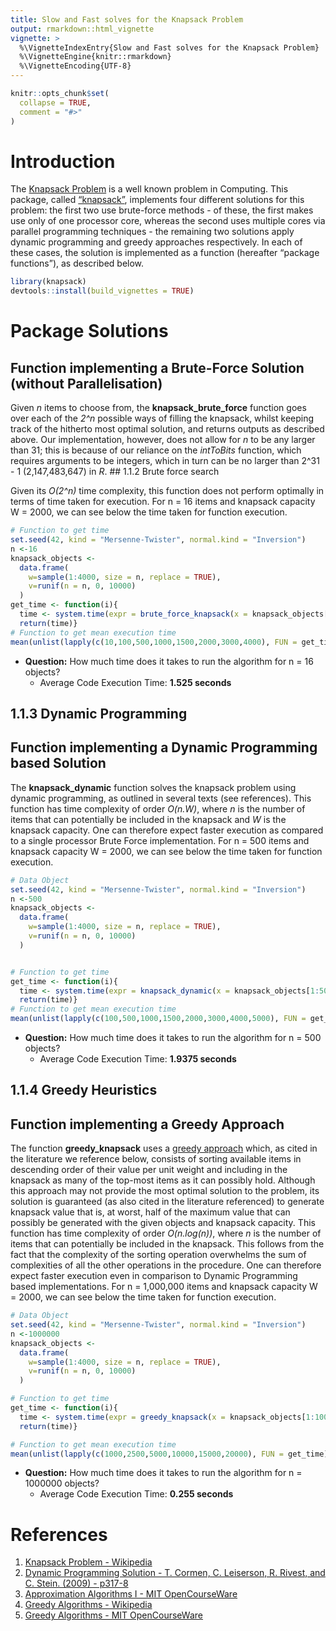```yaml
---
title: Slow and Fast solves for the Knapsack Problem
output: rmarkdown::html_vignette
vignette: >
  %\VignetteIndexEntry{Slow and Fast solves for the Knapsack Problem}
  %\VignetteEngine{knitr::rmarkdown}
  %\VignetteEncoding{UTF-8}
---
```


```r
knitr::opts_chunk$set(
  collapse = TRUE,
  comment = "#>"
)
```
# Introduction
The [Knapsack Problem](https://en.wikipedia.org/wiki/Knapsack_problem)  is a well known problem in Computing. This package, called ["knapsack"](https://github.com/rojanka/knapsack), implements four different solutions for this problem: the first two use brute-force methods - of these, the first makes use only of one processor core, whereas the second uses multiple cores via parallel programming techniques - the remaining two solutions apply dynamic programming and greedy approaches respectively. In each of these cases, the solution is implemented as a function (hereafter "package functions"), as described below.

```r
library(knapsack)
devtools::install(build_vignettes = TRUE)
```
# Package Solutions
## Function implementing a Brute-Force Solution (without Parallelisation)
Given _n_ items to choose from, the __knapsack_brute_force__ function goes over each of the _2^n_ possible ways of filling the knapsack, whilst keeping track of the hitherto most optimal solution, and returns outputs as described above. Our implementation, however, does not allow for _n_ to be any larger than 31; this is because of our reliance on the _intToBits_ function, which requires arguments to be integers, which in turn can be no larger than 2^31 - 1 (2,147,483,647) in _R_.
## 1.1.2 Brute force search

Given its _O(2^n)_ time complexity, this function does not perform optimally in terms of time taken for execution. For n = 16 items and knapsack capacity W = 2000, we can see below the time taken for function execution.

```r
# Function to get time
set.seed(42, kind = "Mersenne-Twister", normal.kind = "Inversion")
n <-16
knapsack_objects <-
  data.frame(
    w=sample(1:4000, size = n, replace = TRUE),
    v=runif(n = n, 0, 10000)
  )
get_time <- function(i){
  time <- system.time(expr = brute_force_knapsack(x = knapsack_objects[1:16,], W=i))[3]
  return(time)}
# Function to get mean execution time
mean(unlist(lapply(c(10,100,500,1000,1500,2000,3000,4000), FUN = get_time)))
```

- **Question:** How much time does it takes to run the algorithm for n = 16 objects? 
  - Average Code Execution Time: **1.525 seconds**
  
## 1.1.3 Dynamic Programming
## Function implementing a Dynamic Programming based Solution
The __knapsack_dynamic__ function solves the knapsack problem using dynamic programming, as outlined in several texts (see references). 
This function has time complexity of order _O(n.W)_, where _n_ is the number of items that can potentially be included in the knapsack and _W_ is the knapsack capacity. One can therefore expect faster execution as compared to a single processor Brute Force implementation. For n = 500 items and knapsack capacity W = 2000, we can see below the time taken for function execution.
```r
# Data Object
set.seed(42, kind = "Mersenne-Twister", normal.kind = "Inversion")
n <-500
knapsack_objects <-
  data.frame(
    w=sample(1:4000, size = n, replace = TRUE),
    v=runif(n = n, 0, 10000)
  )


# Function to get time
get_time <- function(i){
  time <- system.time(expr = knapsack_dynamic(x = knapsack_objects[1:500,], W=i))[3]
  return(time)}
# Function to get mean execution time
mean(unlist(lapply(c(100,500,1000,1500,2000,3000,4000,5000), FUN = get_time)))
```

- **Question:** How much time does it takes to run the algorithm for n = 500 objects?
  - Average Code Execution Time: **1.9375 seconds**

## 1.1.4 Greedy Heuristics
## Function implementing a Greedy Approach
The function __greedy_knapsack__ uses a [greedy approach](https://en.wikipedia.org/wiki/Greedy_algorithm) which, as cited in the literature we reference below, consists of sorting available items in descending order of their value per unit weight and including in the knapsack as many of the top-most items as it can possibly hold. Although this approach may not provide the most optimal solution to the problem, its solution is guaranteed (as also cited in the literature referenced) to generate knapsack value that is, at worst, half of the maximum value that can possibly be generated with the given objects and knapsack capacity.
This function has time complexity of order _O(n.log(n))_, where _n_ is the number of items that can potentially be included in the knapsack. This follows from the fact that the complexity of the sorting operation overwhelms the sum of complexities of all the other operations in the procedure. One can therefore expect faster execution even in comparison to Dynamic Programming based implementations. For n = 1,000,000 items and knapsack capacity W = 2000, we can see below the time taken for function execution.
```r
# Data Object
set.seed(42, kind = "Mersenne-Twister", normal.kind = "Inversion")
n <-1000000
knapsack_objects <-
  data.frame(
    w=sample(1:4000, size = n, replace = TRUE),
    v=runif(n = n, 0, 10000)
  )

# Function to get time
get_time <- function(i){
  time <- system.time(expr = greedy_knapsack(x = knapsack_objects[1:1000000,], W=i))[3]
  return(time)}

# Function to get mean execution time
mean(unlist(lapply(c(1000,2500,5000,10000,15000,20000), FUN = get_time)))
```

- **Question:** How much time does it takes to run the algorithm for n = 1000000 objects?
  - Average Code Execution Time: **0.255 seconds**
  

# References
1. [Knapsack Problem - Wikipedia](https://en.wikipedia.org/wiki/Knapsack_problem)
1. [Dynamic Programming Solution - T. Cormen, C. Leiserson, R. Rivest, and C. Stein. (2009) - p317-8](http://mitp-content-server.mit.edu:18180/books/content/sectbyfn?collid=books_pres_0&id=8030&fn=Intro_to_Algo_Selected_Solutions.pdf)
1. [Approximation Algorithms I - MIT OpenCourseWare](https://ocw.mit.edu/courses/sloan-school-of-management/15-083j-integer-programming-and-combinatorial-optimization-fall-2009/lecture-notes/MIT15_083JF09_lec21.pdf)
1. [Greedy Algorithms - Wikipedia](https://en.wikipedia.org/wiki/Greedy_algorithm)
1. [Greedy Algorithms - MIT OpenCourseWare](https://ocw.mit.edu/courses/civil-and-environmental-engineering/1-204-computer-algorithms-in-systems-engineering-spring-2010/lecture-notes/MIT1_204S10_lec10.pdf)